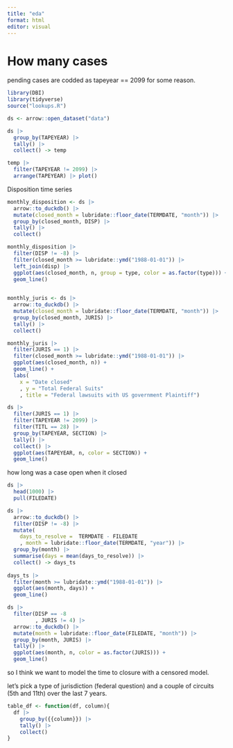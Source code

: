 ```yaml
---
title: "eda"
format: html
editor: visual
---
```


# How many cases

pending cases are codded as tapeyear == 2099 for some reason.

```r

library(DBI)
library(tidyverse)
source("lookups.R")

ds <- arrow::open_dataset("data")

ds |> 
  group_by(TAPEYEAR) |> 
  tally() |> 
  collect() -> temp

temp |> 
  filter(TAPEYEAR != 2099) |> 
  arrange(TAPEYEAR) |> plot()

```

Disposition time series

```r

monthly_disposition <- ds |> 
  arrow::to_duckdb() |> 
  mutate(closed_month = lubridate::floor_date(TERMDATE, "month")) |> 
  group_by(closed_month, DISP) |> 
  tally() |> 
  collect()

monthly_disposition |> 
  filter(DISP != -8) |> 
  filter(closed_month >= lubridate::ymd("1988-01-01")) |> 
  left_join(disp) |> 
  ggplot(aes(closed_month, n, group = type, color = as.factor(type))) +
  geom_line() 
  


```

```r

monthly_juris <- ds |> 
  arrow::to_duckdb() |> 
  mutate(closed_month = lubridate::floor_date(TERMDATE, "month")) |> 
  group_by(closed_month, JURIS) |> 
  tally() |> 
  collect()

monthly_juris |> 
  filter(JURIS == 1) |> 
  filter(closed_month >= lubridate::ymd("1988-01-01")) |> 
  ggplot(aes(closed_month, n)) +
  geom_line() + 
  labs(
    x = "Date closed"
    , y = "Total Federal Suits"
    , title = "Federal lawsuits with US government Plaintiff")


```

```r

ds |> 
  filter(JURIS == 1) |> 
  filter(TAPEYEAR != 2099) |> 
  filter(TITL == 28) |> 
  group_by(TAPEYEAR, SECTION) |> 
  tally() |> 
  collect() |> 
  ggplot(aes(TAPEYEAR, n, color = SECTION)) +
  geom_line()


```

how long was a case open when it closed

```r

ds |> 
  head(1000) |> 
  pull(FILEDATE) 

ds |> 
  arrow::to_duckdb() |> 
  filter(DISP != -8) |> 
  mutate(
    days_to_resolve =  TERMDATE - FILEDATE
    , month = lubridate::floor_date(TERMDATE, "year")) |>
  group_by(month) |> 
  summarise(days = mean(days_to_resolve)) |> 
  collect() -> days_ts
      
days_ts |> 
  filter(month >= lubridate::ymd("1988-01-01")) |> 
  ggplot(aes(month, days)) +
  geom_line()

ds |> 
  filter(DISP == -8
         , JURIS != 4) |> 
  arrow::to_duckdb() |> 
  mutate(month = lubridate::floor_date(FILEDATE, "month")) |> 
  group_by(month, JURIS) |> 
  tally() |> 
  ggplot(aes(month, n, color = as.factor(JURIS))) + 
  geom_line()

```

so I think we want to model the time to closure with a censored model.

let's pick a type of jurisdiction (federal question) and a couple of circuits (5th and 11th) over the last 7 years.

```r

table_df <- function(df, column){
  df |> 
    group_by({{column}}) |> 
    tally() |> 
    collect()
}



```
